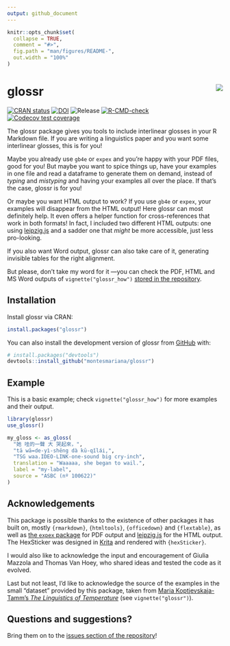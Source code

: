 ```yaml
---
output: github_document
---
```


<!-- README.md is generated from README.Rmd. Please edit that file -->

```r
knitr::opts_chunk$set(
  collapse = TRUE,
  comment = "#>",
  fig.path = "man/figures/README-",
  out.width = "100%"
)
```

# glossr <img src="man/figures/logo.png" align="right" />

<!-- badges: start -->

[![CRAN status](https://www.r-pkg.org/badges/version/glossr)](https://CRAN.R-project.org/package=glossr)
[![DOI](https://zenodo.org/badge/485119883.svg)](https://zenodo.org/badge/latestdoi/485119883)
![Release](https://img.shields.io/github/v/release/montesmariana/glossr)
[![R-CMD-check](https://github.com/montesmariana/glossr/actions/workflows/R-CMD-check.yaml/badge.svg)](https://github.com/montesmariana/glossr/actions/workflows/R-CMD-check.yaml)
[![Codecov test coverage](https://codecov.io/gh/r-lib/glossr/branch/main/graph/badge.svg)](https://codecov.io/gh/r-lib/glossr?branch=main)

<!-- badges: end -->

The glossr package gives you tools to include interlinear glosses in your R Markdown file.
If you are writing a linguistics paper and you want some interlinear glosses, this is for you!

Maybe you already use `gb4e` or `expex` and you're happy with your PDF files, good for you!
But maybe you want to spice things up, have your examples in one file and read a dataframe
to generate them on demand, instead of *typing* and *mistyping* and having your examples
all over the place. If that's the case, glossr is for you!

Or maybe you want HTML output to work? If you use `gb4e` or `expex`, your examples will disappear from the HTML output!
Here glossr can most definitely help. It even offers a helper function for cross-references
that work in both formats! In fact, I included two different HTML outputs: one using [leipzig.js](https://github.com/bdchauvette/leipzig.js/)
and a sadder one that *might* be more accessible, just less pro-looking.

If you also want Word output, glossr can also take care of it, generating invisible tables for the right alignment.

But please, don't take my word for it ---you can check the PDF, HTML and MS Word outputs of `vignette("glossr_how")` [stored in the repository](https://github.com/montesmariana/glossr/tree/main/inst/examples).

## Installation

Install glossr via CRAN:

```r
install.packages("glossr")
```

You can also install the development version of glossr from [GitHub](https://github.com/) with:

``` r
# install.packages("devtools")
devtools::install_github("montesmariana/glossr")
```

## Example

This is a basic example; check `vignette("glossr_how")` for more examples and their output.

```r
library(glossr)
use_glossr()

my_gloss <- as_gloss(
  "她 哇的一聲 大 哭起來，",
  "tā wā=de-yì-shēng dà kū-qǐlái,",
  "TSG waa.IDEO-LINK-one-sound big cry-inch",
  translation = "Waaaaa, she began to wail.",
  label = "my-label",
  source = "ASBC (nº 100622)"
)
```

## Acknowledgements

This package is possible thanks to the existence of other packages it has built on, mostly `{rmarkdown}`, `{htmltools}`, `{officedown}` and `{flextable}`, as well as [the `expex` package](https://ctan.org/pkg/expex?lang=en) for PDF output and [leipzig.js](https://github.com/bdchauvette/leipzig.js/) for the HTML output. The HexSticker was designed in [Krita](https://krita.org/en/) and rendered with `{hexSticker}`.

I would also like to acknowledge the input and encouragement of Giulia Mazzola and Thomas Van Hoey, who shared ideas and tested the code as it evolved.

Last but not least, I'd like to acknowledge the source of the examples in the small "dataset" provided by this package, taken from [Maria Koptjevskaja-Tamm's *The Linguistics of Temperature*](https://www.jbe-platform.com/content/books/9789027269171) (see `vignette("glossr")`).

## Questions and suggestions?

Bring them on to the [issues section of the repository](https://github.com/montesmariana/glossr/issues)!

